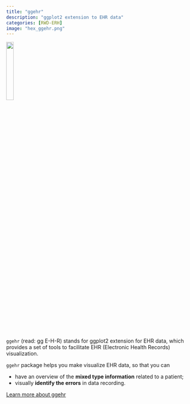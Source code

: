 ```yaml
---
title: "ggehr"
description: "ggplot2 extension to EHR data"
categories: [RWD-ERH]
image: "hex_ggehr.png"
---
```


![](hex_ggehr.png){width=20%}

`ggehr` (read: gg E-H-R) stands for ggplot2 extension for EHR data, which provides a set of tools to facilitate EHR (Electronic Health Records) visualization.

`ggehr` package helps you make visualize EHR data, so that you can

* have an overview of the **mixed type information** related to a patient;
* visually **identify the errors** in data recording.

[Learn more about ggehr](https://chizapoth.github.io/ggehr/)

